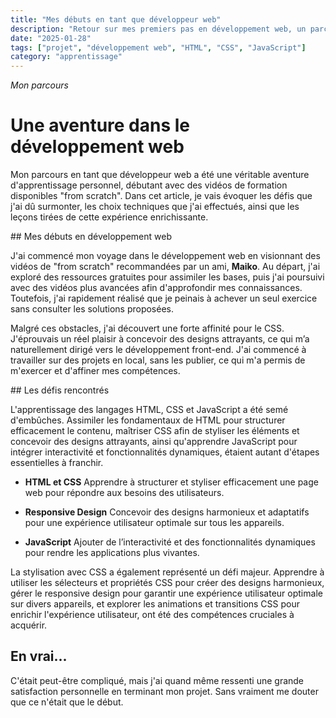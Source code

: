 ```yaml
---
title: "Mes débuts en tant que développeur web"
description: "Retour sur mes premiers pas en développement web, un parcours personnel pour apprendre et maîtriser HTML, CSS et JavaScript. Découvrez les défis et les apprentissages."
date: "2025-01-28"
tags: ["projet", "développement web", "HTML", "CSS", "JavaScript"]
category: "apprentissage"
---
```


_Mon parcours_

# Une aventure dans le développement web

Mon parcours en tant que développeur web a été une véritable aventure d'apprentissage personnel, débutant avec des vidéos de formation disponibles "from scratch". Dans cet article, je vais évoquer les défis que j'ai dû surmonter, les choix techniques que j'ai effectués, ainsi que les leçons tirées de cette expérience enrichissante.

<div className="prose prose-base mt-10">
## Mes débuts en développement web

J'ai commencé mon voyage dans le développement web en visionnant des vidéos de "from scratch" recommandées par un ami, <strong>Maiko</strong>. Au départ, j'ai exploré des ressources gratuites pour assimiler les bases, puis j'ai poursuivi avec des vidéos plus avancées afin d'approfondir mes connaissances. Toutefois, j'ai rapidement réalisé que je peinais à achever un seul exercice sans consulter les solutions proposées.

Malgré ces obstacles, j'ai découvert une forte affinité pour le CSS. J'éprouvais un réel plaisir à concevoir des designs attrayants, ce qui m’a naturellement dirigé vers le développement front-end. J'ai commencé à travailler sur des projets en local, sans les publier, ce qui m'a permis de m'exercer et d'affiner mes compétences.

</div>

<div className="prose prose-base mt-16">
## Les défis rencontrés

L'apprentissage des langages HTML, CSS et JavaScript a été semé d'embûches. Assimiler les fondamentaux de HTML pour structurer efficacement le contenu, maîtriser CSS afin de styliser les éléments et concevoir des designs attrayants, ainsi qu'apprendre JavaScript pour intégrer interactivité et fonctionnalités dynamiques, étaient autant d'étapes essentielles à franchir.

- **HTML et CSS**
  Apprendre à structurer et styliser efficacement une page web pour répondre aux besoins des utilisateurs.

- **Responsive Design**
  Concevoir des designs harmonieux et adaptatifs pour une expérience utilisateur optimale sur tous les appareils.

- **JavaScript**
  Ajouter de l’interactivité et des fonctionnalités dynamiques pour rendre les applications plus vivantes.

La stylisation avec CSS a également représenté un défi majeur. Apprendre à utiliser les sélecteurs et propriétés CSS pour créer des designs harmonieux, gérer le responsive design pour garantir une expérience utilisateur optimale sur divers appareils, et explorer les animations et transitions CSS pour enrichir l'expérience utilisateur, ont été des compétences cruciales à acquérir.

</div>

<div className="prose prose-base mt-16">

## En vrai...

C'était peut-être compliqué, mais j'ai quand même ressenti une grande satisfaction personnelle en terminant mon projet. Sans vraiment me douter que ce n'était que le début.

</div>
